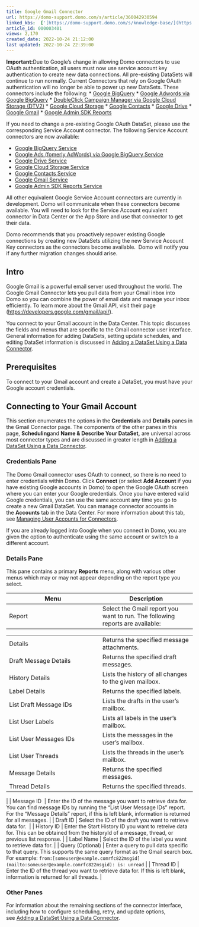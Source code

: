 ```yaml
---
title: Google Gmail Connector
url: https://domo-support.domo.com/s/article/360042930594
linked_kbs:  ['[https://domo-support.domo.com/s/knowledge-base/](https://domo-support.domo.com/s/knowledge-base/)', '[https://domo-support.domo.com/s/](https://domo-support.domo.com/s/)', '[https://domo-support.domo.com/s/topic/0TO5w000000ZammGAC](https://domo-support.domo.com/s/topic/0TO5w000000ZammGAC)', '[https://domo-support.domo.com/s/topic/0TO5w000000ZanLGAS](https://domo-support.domo.com/s/topic/0TO5w000000ZanLGAS)', '[https://domo-support.domo.com/s/topic/0TO5w000000ZaoQGAS](https://domo-support.domo.com/s/topic/0TO5w000000ZaoQGAS)', '[https://domo-support.domo.com/s/article/360042928734](https://domo-support.domo.com/s/article/360042928734)', '[https://domo-support.domo.com/s/article/360043431293](https://domo-support.domo.com/s/article/360043431293)', '[https://domo-support.domo.com/s/article/360042926694](https://domo-support.domo.com/s/article/360042926694)', '[https://domo-support.domo.com/s/article/360043433313](https://domo-support.domo.com/s/article/360043433313)', '[https://domo-support.domo.com/s/article/360043435173](https://domo-support.domo.com/s/article/360043435173)', '[https://domo-support.domo.com/s/article/360043436613](https://domo-support.domo.com/s/article/360043436613)', '[https://domo-support.domo.com/s/article/360042930594](https://domo-support.domo.com/s/article/360042930594)', '[https://domo-support.domo.com/s/article/360042928714](https://domo-support.domo.com/s/article/360042928714)', '[https://domo-support.domo.com/s/article/360043436593](https://domo-support.domo.com/s/article/360043436593)', '[https://domo-support.domo.com/s/article/360043431253](https://domo-support.domo.com/s/article/360043431253)', '[https://domo-support.domo.com/s/article/360042932014](https://domo-support.domo.com/s/article/360042932014)', '[https://domo-support.domo.com/s/article/360042928774](https://domo-support.domo.com/s/article/360042928774)', '[https://domo-support.domo.com/s/article/360042930574](https://domo-support.domo.com/s/article/360042930574)', '[https://domo-support.domo.com/s/article/360043435193](https://domo-support.domo.com/s/article/360043435193)', '[https://domo-support.domo.com/s/article/360043433273](https://domo-support.domo.com/s/article/360043433273)', '[https://domo-support.domo.com/s/article/360042926274](https://domo-support.domo.com/s/article/360042926274)', '[https://domo-support.domo.com/s/article/360042926054](https://domo-support.domo.com/s/article/360042926054)', '[https://domo-support.domo.com/s/topic/0TO5w000000ZaoQGAS/api-connectors](https://domo-support.domo.com/s/topic/0TO5w000000ZaoQGAS/api-connectors)', '[https://domo-support.domo.com/s/article/360043429933](https://domo-support.domo.com/s/article/360043429933)', '[https://domo-support.domo.com/s/article/360043429953](https://domo-support.domo.com/s/article/360043429953)', '[https://domo-support.domo.com/s/article/360042925494](https://domo-support.domo.com/s/article/360042925494)', '[https://domo-support.domo.com/s/article/360043429913](https://domo-support.domo.com/s/article/360043429913)', '[https://domo-support.domo.com/s/article/4408174643607](https://domo-support.domo.com/s/article/4408174643607)', '[https://domo-support.domo.com/s/login/](https://domo-support.domo.com/s/login/)']
article_id: 000003401
views: 2,170
created_date: 2022-10-24 21:12:00
last updated: 2022-10-24 22:39:00
---
```






 


**Important:**Due to Google’s change in allowing Domo connectors to use OAuth authentication, all users must now use service account key authentication to create new data connections. All pre-existing DataSets will continue to run normally. Current Connectors that rely on Google OAuth authentication will no longer be able to power up new DataSets. These connectors include the following:
* [Google BigQuery](/s/article/360042928734 "Google BigQuery Connector")
* [Google Adwords via Google BigQuery](/s/article/360043431293 "Google AdWords via Google BigQuery Connector")
* [DoubleClick Campaign Manager via Google Cloud Storage (DTV2)](/s/article/360042926694 "DoubleClick Campaign Manager via Google Cloud Storage (DTV2) Connector")
* [Google Cloud Storage](/s/article/360043433313 "Google Cloud Storage Connector")
* [Google Contacts](/s/article/360043435173 "Google Contacts Connector")
* [Google Drive](/s/article/360043436613 "Google Drive Connector")
* [Google Gmail](/s/article/360042930594 "Google Gmail Connector")
* [Google Admin SDK Reports](/s/article/360042928714 "Google Admin SDK Reports Connector")


If you need to change a pre-existing Google OAuth DataSet, please use the corresponding Service Account connector. The following Service Account connectors are now available:


* [Google BigQuery Service](/s/article/360043436593 "Google BigQuery Service Connector")
* [Google Ads (fomerly AdWords) via Google BigQuery Service](/s/article/360043431253 "Google Ads via Google BigQuery Service Connector")
* [Google Drive Service](/s/article/360042932014 "Google Drive Service Connector")
* [Google Cloud Storage Service](/s/article/360042928774 "Google Cloud Storage Service Connector")
* [Google Contacts Service](/s/article/360042930574 "Google Contacts Service Connector")
* [Google Gmail Service](/s/article/360043435193 "Google Gmail Service Connector")
* [Google Admin SDK Reports Service](/s/article/360043433273 "Google Admin SDK Reports Service Connector")


All other equivalent Google Service Account connectors are currently in development. Domo will communicate when these connectors become available. You will need to look for the Service Account equivalent connector in Data Center or the App Store and use that connector to get their data.  
   
 Domo recommends that you proactively repower existing Google connections by creating new DataSets utilizing the new Service Account Key connectors as the connectors become available.  Domo will notify you if any further migration changes should arise.  






Intro
-----


Google Gmail is a powerful email server used throughout the world. The Google Gmail Connector lets you pull data from your Gmail inbox into Domo so you can combine the power of email data and manage your inbox efficiently. To learn more about the Gmail API, visit their page ([https://developers.google.com/gmail/api/](https://developers.google.com/gmail/api/ "https://developers.google.com/gmail/api/")).


You connect to your Gmail account in the Data Center. This topic discusses the fields and menus that are specific to the Gmail connector user interface. General information for adding DataSets, setting update schedules, and editing DataSet information is discussed in [Adding a DataSet Using a Data Connector](/s/article/360042926274).


Prerequisites
-------------


To connect to your Gmail account and create a DataSet, you must have your Google account credentials.


Connecting to Your Gmail Account
--------------------------------


This section enumerates the options in the **Credentials** and **Details** panes in the Gmail Connector page. The components of the other panes in this page, **Scheduling**and **Name & Describe Your DataSet,** are universal across most connector types and are discussed in greater length in [Adding a DataSet Using a Data Connector](/s/article/360042926274).


### Credentials Pane


The Domo Gmail connector uses OAuth to connect, so there is no need to enter credentials within Domo. Click **Connect** (or select **Add Account** if you have existing Google accounts in Domo) to open the Google OAuth screen where you can enter your Google credentials. Once you have entered valid Google credentials, you can use the same account any time you go to create a new Gmail DataSet. You can manage connector accounts in the **Accounts** tab in the Data Center. For more information about this tab, see [Managing User Accounts for Connectors](/s/article/360042926054 "Managing User Accounts for Connectors").


If you are already logged into Google when you connect in Domo, you are given the option to authenticate using the same account or switch to a different account.


### Details Pane


This pane contains a primary **Reports** menu, along with various other menus which may or may not appear depending on the report type you select.




| Menu | Description |
| --- | --- |
| Report | Select the Gmail report you want to run. The following reports are available:

|  |  |
| --- | --- |
| Details | Returns the specified message attachments. |
| Draft Message Details | Returns the specified draft messages. |
| History Details | Lists the history of all changes to the given mailbox. |
| Label Details | Returns the specified labels. |
| List Draft Message IDs | Lists the drafts in the user's mailbox. |
| List User Labels | Lists all labels in the user's mailbox. |
| List User Messages IDs | Lists the messages in the user's mailbox. |
| List User Threads | Lists the threads in the user's mailbox. |
| Message Details | Returns the specified messages. |
| Thread Details | Returns the specified threads. |

 |
| Message ID  | Enter the ID of the message you want to retrieve data for. You can find message IDs by running the "List User Message IDs" report. For the "Message Details" report, if this is left blank, information is returned for all messages. |
| Draft ID | Select the ID of the draft you want to retrieve data for.  |
| History ID | Enter the Start History ID you want to retreive data for. This can be obtained from the historyId of a message, thread, or previous list response. |
| Label Name | Select the ID of the label you want to retrieve data for. |
| Query (Optional) | Enter a query to pull data specific to that query. This supports the same query format as the Gmail search box. For example:
`from:[someuser@example.comrfc822msgid](mailto:someuser@example.comrfc822msgid): is: unread` |
| Thread ID | Enter the ID of the thread you want to retrieve data for. If this is left blank, information is returned for all threads. |


### Other Panes


For information about the remaining sections of the connector interface, including how to configure scheduling, retry, and update options, see [Adding a DataSet Using a Data Connector](/s/article/360042926274).

